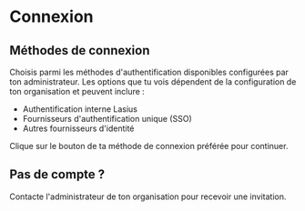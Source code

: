 # Connexion

## Méthodes de connexion

Choisis parmi les méthodes d'authentification disponibles configurées par ton administrateur. Les options que tu vois dépendent de la configuration de ton organisation et peuvent inclure :

- Authentification interne Lasius
- Fournisseurs d'authentification unique (SSO)
- Autres fournisseurs d'identité

Clique sur le bouton de ta méthode de connexion préférée pour continuer.

## Pas de compte ?

Contacte l'administrateur de ton organisation pour recevoir une invitation.

